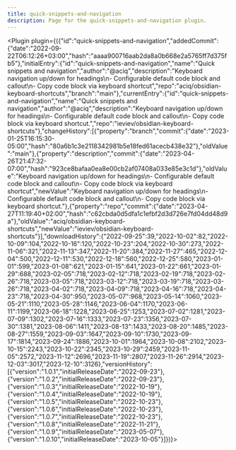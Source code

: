 ---
title: quick-snippets-and-navigation
description: Page for the quick-snippets-and-navigation plugin.
---


<Plugin plugin={({"id":"quick-snippets-and-navigation","addedCommit":{"date":"2022-09-22T06:12:26+03:00","hash":"aaaa900716aab2da8a0b668e2a5765ff7d375fb5"},"initialEntry":{"id":"quick-snippets-and-navigation","name":"Quick snippets and navigation","author":"@aciq","description":"Keyboard navigation up/down for headings\n- Configurable default code block and callout\n- Copy code block via keyboard shortcut","repo":"aciq/obsidian-keyboard-shortcuts","branch":"main"},"currentEntry":{"id":"quick-snippets-and-navigation","name":"Quick snippets and navigation","author":"@aciq","description":"Keyboard navigation up/down for headings\n- Configurable default code block and callout\n- Copy code block via keyboard shortcut.","repo":"ieviev/obsidian-keyboard-shortcuts"},"changeHistory":[{"property":"branch","commit":{"date":"2023-01-25T16:15:30-05:00","hash":"80a6b1c3e2118342981b5e18fed61acecb438e32"},"oldValue":"main"},{"property":"description","commit":{"date":"2023-04-26T21:47:32-07:00","hash":"923ce8bafaa0ea8e00cb2af07408a033e85e3c1d"},"oldValue":"Keyboard navigation up/down for headings\n- Configurable default code block and callout\n- Copy code block via keyboard shortcut","newValue":"Keyboard navigation up/down for headings\n- Configurable default code block and callout\n- Copy code block via keyboard shortcut."},{"property":"repo","commit":{"date":"2023-04-27T11:19:40+02:00","hash":"c62cbda0d5dfa1c1efbf2d3d726e7fd04dd48d9a"},"oldValue":"aciq/obsidian-keyboard-shortcuts","newValue":"ieviev/obsidian-keyboard-shortcuts"}],"downloadHistory":{"2022-09-25":39,"2022-10-02":82,"2022-10-09":104,"2022-10-16":120,"2022-10-23":204,"2022-10-30":273,"2022-11-06":321,"2022-11-13":347,"2022-11-20":384,"2022-11-27":465,"2022-12-04":500,"2022-12-11":530,"2022-12-18":560,"2022-12-25":580,"2023-01-01":599,"2023-01-08":621,"2023-01-15":641,"2023-01-22":661,"2023-01-29":688,"2023-02-05":718,"2023-02-12":718,"2023-02-19":718,"2023-02-26":718,"2023-03-05":718,"2023-03-12":718,"2023-03-19":718,"2023-03-26":718,"2023-04-02":718,"2023-04-09":718,"2023-04-16":718,"2023-04-23":718,"2023-04-30":950,"2023-05-07":968,"2023-05-14":1060,"2023-05-21":1110,"2023-05-28":1146,"2023-06-04":1170,"2023-06-11":1199,"2023-06-18":1228,"2023-06-25":1253,"2023-07-02":1281,"2023-07-09":1302,"2023-07-16":1333,"2023-07-23":1356,"2023-07-30":1381,"2023-08-06":1411,"2023-08-13":1433,"2023-08-20":1485,"2023-08-27":1559,"2023-09-03":1647,"2023-09-10":1730,"2023-09-17":1814,"2023-09-24":1886,"2023-10-01":1964,"2023-10-08":2102,"2023-10-15":2243,"2023-10-22":2345,"2023-10-29":2459,"2023-11-05":2572,"2023-11-12":2696,"2023-11-19":2807,"2023-11-26":2914,"2023-12-03":3017,"2023-12-10":3126},"versionHistory":[{"version":"1.0.1","initialReleaseDate":"2022-09-23"},{"version":"1.0.2","initialReleaseDate":"2022-09-23"},{"version":"1.0.3","initialReleaseDate":"2022-10-19"},{"version":"1.0.4","initialReleaseDate":"2022-10-19"},{"version":"1.0.5","initialReleaseDate":"2022-10-23"},{"version":"1.0.6","initialReleaseDate":"2022-10-23"},{"version":"1.0.7","initialReleaseDate":"2022-10-23"},{"version":"1.0.8","initialReleaseDate":"2022-11-21"},{"version":"1.0.9","initialReleaseDate":"2023-05-07"},{"version":"1.0.10","initialReleaseDate":"2023-10-05"}]})}></Plugin>